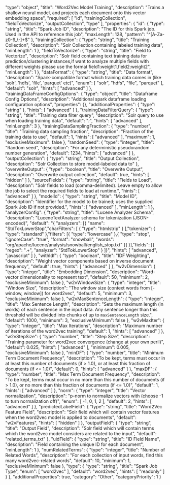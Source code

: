   "type": "object",
  "title": "Word2Vec Model Training",
  "description": "Trains a shallow neural model, and projects each document onto this vector embedding space",
  "required": [
    "id",
    "trainingCollection",
    "fieldToVectorize",
    "outputCollection",
    "type"
  ],
  "properties": {
    "id": {
      "type": "string",
      "title": "Spark Job ID",
      "description": "The ID for this Spark job. Used in the API to reference this job",
      "maxLength": 128,
      "pattern": "^[A-Za-z0-9_\\-]+$"
    },
    "trainingCollection": {
      "type": "string",
      "title": "Training Collection",
      "description": "Solr Collection containing labeled training data",
      "minLength": 1
    },
    "fieldToVectorize": {
      "type": "string",
      "title": "Field to Vectorize",
      "description": "Solr field containing text training data for prediction/clustering instances,if want to analyze multiple fields with different weights please use the format field1:weight1,field2:weight2",
      "minLength": 1
    },
    "dataFormat": {
      "type": "string",
      "title": "Data format",
      "description": "Spark-compatible format which training data comes in (like 'solr', 'hdfs', 'file', 'parquet' etc)",
      "enum": [
        "solr",
        "hdfs",
        "file",
        "parquet"
      ],
      "default": "solr",
      "hints": [
        "advanced"
      ]
    },
    "trainingDataFrameConfigOptions": {
      "type": "object",
      "title": "Dataframe Config Options",
      "description": "Additional spark dataframe loading configuration options",
      "properties": {},
      "additionalProperties": {
        "type": "string"
      },
      "hints": [
        "advanced"
      ]
    },
    "trainingDataFilterQuery": {
      "type": "string",
      "title": "Training data filter query",
      "description": "Solr query to use when loading training data",
      "default": "*:*",
      "hints": [
        "advanced"
      ],
      "minLength": 3
    },
    "trainingDataSamplingFraction": {
      "type": "number",
      "title": "Training data sampling fraction",
      "description": "Fraction of the training data to use",
      "default": 1,
      "hints": [
        "advanced"
      ],
      "maximum": 1,
      "exclusiveMaximum": false
    },
    "randomSeed": {
      "type": "integer",
      "title": "Random seed",
      "description": "For any deterministic pseudorandom number generation",
      "default": 1234,
      "hints": [
        "advanced"
      ]
    },
    "outputCollection": {
      "type": "string",
      "title": "Output Collection",
      "description": "Solr Collection to store model-labeled data to"
    },
    "overwriteOutput": {
      "type": "boolean",
      "title": "Overwrite Output",
      "description": "Overwrite output collection",
      "default": true,
      "hints": [
        "hidden"
      ]
    },
    "sourceFields": {
      "type": "string",
      "title": "Fields to Load",
      "description": "Solr fields to load (comma-delimited). Leave empty to allow the job to select the required fields to load at runtime.",
      "hints": [
        "advanced"
      ]
    },
    "modelId": {
      "type": "string",
      "title": "Model ID",
      "description": "Identifier for the model to be trained; uses the supplied Spark Job ID if not provided.",
      "hints": [
        "advanced"
      ],
      "minLength": 1
    },
    "analyzerConfig": {
      "type": "string",
      "title": "Lucene Analyzer Schema",
      "description": "LuceneTextAnalyzer schema for tokenization (JSON-encoded)",
      "default": "{ \"analyzers\": [{ \"name\": \"StdTokLowerStop\",\"charFilters\": [ { \"type\": \"htmlstrip\" } ],\"tokenizer\": { \"type\": \"standard\" },\"filters\": [{ \"type\": \"lowercase\" },{ \"type\": \"stop\", \"ignoreCase\": \"true\", \"format\": \"snowball\", \"words\": \"org/apache/lucene/analysis/snowball/english_stop.txt\" }] }],\"fields\": [{ \"regex\": \".+\", \"analyzer\": \"StdTokLowerStop\" } ]}",
      "hints": [
        "advanced",
        "javascript"
      ]
    },
    "withIdf": {
      "type": "boolean",
      "title": "IDF Weighting",
      "description": "Weight vector components based on inverse document frequency",
      "default": true,
      "hints": [
        "advanced"
      ]
    },
    "w2vDimension": {
      "type": "integer",
      "title": "Embedding Dimension",
      "description": "Word-vector dimensionality to represent text",
      "default": 50,
      "minimum": 2,
      "exclusiveMinimum": false
    },
    "w2vWindowSize": {
      "type": "integer",
      "title": "Window Size",
      "description": "The window size (context words from [-window, window]) for word2vec",
      "default": 5,
      "minimum": 3,
      "exclusiveMinimum": false
    },
    "w2vMaxSentenceLength": {
      "type": "integer",
      "title": "Max Sentence Length",
      "description": "Sets the maximum length (in words) of each sentence in the input data. Any sentence longer than this threshold will be divided into chunks of up to `maxSentenceLength` size.",
      "default": 1000,
      "minimum": 3,
      "exclusiveMinimum": false
    },
    "w2vMaxIter": {
      "type": "integer",
      "title": "Max Iterations",
      "description": "Maximum number of iterations of the word2vec training",
      "default": 1,
      "hints": [
        "advanced"
      ]
    },
    "w2vStepSize": {
      "type": "number",
      "title": "Step Size",
      "description": "Training parameter for word2vec convergence (change at your own peril)",
      "default": 0.025,
      "hints": [
        "advanced"
      ],
      "minimum": 0.005,
      "exclusiveMinimum": false
    },
    "minDF": {
      "type": "number",
      "title": "Minimum Term Document Frequency",
      "description": "To be kept, terms must occur in at least this number of documents (if > 1.0), or at least this fraction of documents (if <= 1.0)",
      "default": 0,
      "hints": [
        "advanced"
      ]
    },
    "maxDF": {
      "type": "number",
      "title": "Max Term Document Frequency",
      "description": "To be kept, terms must occur in no more than this number of documents (if > 1.0), or no more than this fraction of documents (if <= 1.0)",
      "default": 1,
      "hints": [
        "advanced"
      ]
    },
    "norm": {
      "type": "integer",
      "title": "Vector normalization",
      "description": "p-norm to normalize vectors with (choose -1 to turn normalization off)",
      "enum": [
        -1,
        0,
        1,
        2
      ],
      "default": 2,
      "hints": [
        "advanced"
      ]
    },
    "predictedLabelField": {
      "type": "string",
      "title": "Word2Vec Feature Field",
      "description": "Solr field which will contain vector features when the word2vec model is applied to documents",
      "default": "w2vFeatures",
      "hints": [
        "hidden"
      ]
    },
    "outputField": {
      "type": "string",
      "title": "Output Field",
      "description": "Solr field which will contain terms which the word2vec model considers are related to the input",
      "default": "related_terms_txt"
    },
    "uidField": {
      "type": "string",
      "title": "ID Field Name",
      "description": "Field containing the unique ID for each document",
      "minLength": 1
    },
    "numRelatedTerms": {
      "type": "integer",
      "title": "Number of Related Words",
      "description": "For each collection of input words, find this many word2vec-related words",
      "default": 10,
      "minimum": 1,
      "exclusiveMinimum": false
    },
    "type": {
      "type": "string",
      "title": "Spark Job Type",
      "enum": [
        "word2vec"
      ],
      "default": "word2vec",
      "hints": [
        "readonly"
      ]
    }
  },
  "additionalProperties": true,
  "category": "Other",
  "categoryPriority": 1
}

